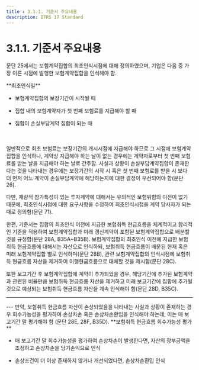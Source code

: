 ```yaml
---
title : 3.1.1. 기준서 주요내용
description: IFRS 17 Standard
---
```


# 3.1.1. 기준서 주요내용

문단 25에서는 보험계약집합의 최초인식시점에 대해 정의하였으며, 기업은 다음 중 가장 이른 시점에 발행한 보험계약집합을 인식해야 함.

<Callout severity="success">
**최초인식일**

* 보험계약집합의 보장기간이 시작될 때

* 집합 내의 보험계약자가 첫 번째 보험료를 지급해야 할 때

* 집합이 손실부담계약 집합이 되는 때
</Callout>

<br/><br/>
일반적으로 최초 보험료는 보장기간의 개시시점에 지급해야 하므로 그 시점에 보험계약집합을 인식하나, 계약상 지급해야 하는 날이 없는 경우에는 계약자로부터 첫 번째 보험료를 받는 날을 지급해야 하는 날로 간주함. 사실과 상황이 손실부담계약집합이 존재한다는 것을 나타내는 경우에는 보장기간의 시작 시 혹은 첫 번째 보험료를 받을 시 보다 더 먼저 어느 계약이 손실부담계약에 해당하는지에 대한 결정이 우선되어야 함(문단 26).

다만, 재량적 참가특성이 있는 투자계약에 대해서는 유의적인 보험위험의 이전이 없기 때문에, 최초인식시점에 대한 요구사항을 수정하여 최초인식시점을 계약 당사자가 되는 때로 정의함(문단 71).

한편, 기준서는 집합의 최초인식 이전에 지급한 보험취득 현금흐름을 체계적이고 합리적인 기준을 적용하여 보험계약집합과 미래 갱신계약이 포함된 보험계약집합으로 배분할 것을 규정함(문단 28A, B35A\~B35B). 보험계약집합의 최초인식 이전에 지급한 보험취득 현금흐름에 대해서는 자산으로 인식하되, 보험취득 현금흐름이 배분된 현재 혹은 미래 보험계약집합 별로 인식하며(문단 28B), 관련 보험계약집합의 인식시점에 보험취득 현금흐름 자산을 제거하여 이행현금흐름으로 대체할 것을 제시함(문단 28C).


또한 보고기간 후 보험계약집합에 계약이 추가되었을 경우, 해당기간에 추가된 보험계약과 관련된 비율만큼 보험취득 현금흐름 자산을 제거하고 미래 보고기간에 집합에 추가될 것으로 예상되는 보험취득 현금흐름 자산을 계속 인식해야 함(문단 28D, B35C).

---
<CenterImg src="/ifrs/pic3-2.png" width={600} caption="[보험취득 현금흐름 자산 회계처리]" />
---
만약, 보험취득 현금흐름 자산이 손상되었음을 나타내는 사실과 상황이 존재하는 경우 회수가능성을 평가하여 손상차손 혹은 손상차손환입을 인식해야 하는데, 이는 매 보고기간 말 평가해야 함 (문단 28E, 28F, B35D).

<Callout severity="success">
**보험취득 현금흐름 회수가능성 평가**

* 매 보고기간 말 회수가능성을 평가하여 손상차손이 발생한다면, 자산의 장부금액을 조정하고 손상차손을 당기손익으로 인식

* 손상조건이 더 이상 존재하지 않거나 개선되었다면, 손상차손환입 인식
</Callout>
